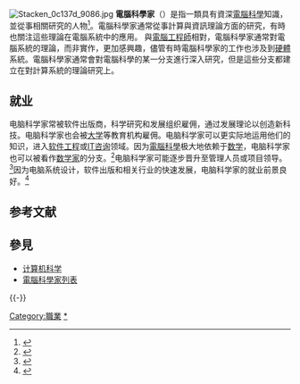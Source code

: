 {{distinguish|计算科学家}}{{noteTA
|G1=IT
}}
[[File:Stacken_0c137d_9086.jpg|thumb]]
'''電腦科學家'''（{{lang-en|Computer scientist}}）是指一類具有資深[[電腦科學|電腦科學]]知識，並從事相關研究的人物<ref name="usgov">{{cite web | url=http://www.bls.gov/oco/ocos304.htm | title="''Computer Scientists''" | publisher=[[美國勞工部|U.S. Dept. of Labor]] | work=Occupational Outlook Handbook, 2010-11 Edition | date=17 December 2009 | accessdate=12 January 2011 | language=en | deadurl=yes | archiveurl=https://web.archive.org/web/20101105013947/http://www.bls.gov/oco/ocos304.htm | archivedate=2010年11月5日 }}</ref>。電腦科學家通常從事計算與資訊理論方面的研究，有時也關注這些理論在電腦系統中的應用。
與[[電腦工程師|電腦工程師]]相對，電腦科學家通常對電腦系統的理論，而非實作，更加感興趣，儘管有時電腦科學家的工作也涉及到[[硬體|硬體]]系統。電腦科學家通常會對電腦科學的某一分支進行深入研究，但是這些分支都建立在對計算系統的理論研究上。

==就业==
电脑科学家常被软件出版商，科学研究和发展组织雇佣，通过发展理论以创造新科技。电脑科学家也会被[[大学|大学]]等教育机构雇佣。电脑科学家可以更实际地运用他们的知识，进入[[软件工程|软件工程]]或[[IT咨询|IT咨询]]领域。因为[[電腦科學|電腦科學]]极大地依赖于[[数学|数学]]，电脑科学家也可以被看作[[数学家|数学家]]的分支。<ref>{{cite web |url=http://computingcareers.acm.org/?page_id=8 |title=Computing Degrees & Careers » Computer Science |publisher=Computingcareers.acm.org |date= |accessdate=2012-06-03 |archive-url=https://web.archive.org/web/20120516082942/http://computingcareers.acm.org/?page_id=8 |archive-date=2012-05-16 |dead-url=yes }}</ref>电脑科学家可能逐步晋升至管理人员或项目领导。<ref name="autogenerated2">{{cite web |author=Benjamin Beau Perry |url=http://people.cis.ksu.edu/~bbp9857/cs.html |title=What is a computer scientist? |publisher=The University of Newcastle}}</ref>因为电脑系统设计，软件出版和相关行业的快速发展，电脑科学家的就业前景良好。<ref name="salary">{{cite web|url=http://www.bls.gov/ooh/Computer-and-Information-Technology/Computer-and-information-research-scientists.htm |title=Computer and Information Research Scientists |publisher=U.S. Bureau of Labor Statistics |date=March 29, 2012  |accessdate=2012-06-03}}</ref>


== 参考文献 ==
{{Reflist|30em}}

== 參見 ==
{{Portal box|计算机科学}}
* [[计算机科学|计算机科学]]
* [[電腦科學家列表|電腦科學家列表]]
{{Computer Science}}
{{-}}
{{Authority control}}

[[Category:職業|Category:職業]]
[[Category:计算机科学家|*]]

{{Compsci-stub}}